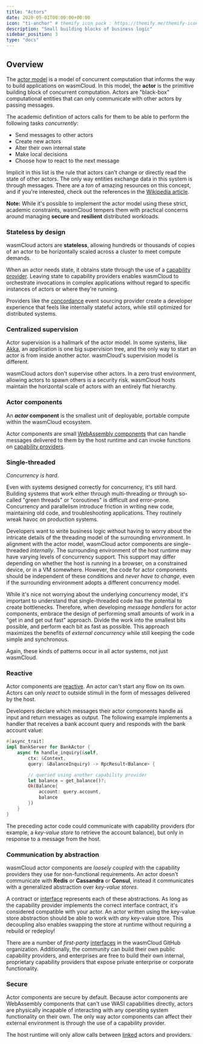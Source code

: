 ```yaml
---
title: "Actors"
date: 2020-05-01T00:00:00+00:00
icon: "ti-anchor" # themify icon pack : https://themify.me/themify-icons
description: "Small building blocks of business logic"
sidebar_position: 3
type: "docs"
---
```


## Overview

The [actor model](https://en.wikipedia.org/wiki/Actor_model) is a model of concurrent computation that informs the way to build applications on wasmCloud. In this model, the **actor** is the primitive building block of concurrent computation. Actors are "black-box" computational entities that can only communicate with other actors by passing messages.

The academic definition of actors calls for them to be able to perform the following tasks _concurrently_:

- Send messages to other actors
- Create new actors
- Alter their own internal state
- Make local decisions
- Choose how to react to the next message

Implicit in this list is the rule that actors can't change or directly read the state of other actors. The only way entities exchange data in this system is through messages. There are a _ton_ of amazing resources on this concept, and if you're interested, check out the references in the [Wikipedia article](https://en.wikipedia.org/wiki/Actor_model).

**Note:** While it's possible to implement the actor model using these strict, academic constraints, wasmCloud tempers them with practical concerns around managing **secure** and **resilient** distributed workloads.

### Stateless by design

wasmCloud actors are **stateless**, allowing hundreds or thousands of copies of an actor to be horizontally scaled across a cluster to meet compute demands.

When an actor needs state, it obtains state through the use of a [capability provider](/docs/concepts/capabilities). Leaving state to capability providers enables wasmCloud to orchestrate invocations in complex applications without regard to specific instances of actors or where they're running.

Providers like the [concordance](https://github.com/cosmonic/concordance) event sourcing provider create a developer experience that feels like internally stateful actors, while still optimized for distributed systems.

### Centralized supervision

Actor supervision is a hallmark of the actor model. In some systems, like [Akka](https://akka.io/), an application is one big supervision tree, and the only way to start an actor is from inside another actor. wasmCloud's supervision model is different.

wasmCloud actors don't supervise other actors. In a zero trust environment, allowing actors to spawn others is a security risk. wasmCloud hosts maintain the horizontal scale of actors with an entirely flat hierarchy.

### Actor components

An **_actor_ component** is the smallest unit of deployable, portable compute within the wasmCloud ecosystem.

Actor components are small [WebAssembly components](/docs/concepts/webassembly-components) that can handle messages delivered to them by the host runtime and can invoke functions on [capability providers](/docs/concepts/capabilities).

### Single-threaded

_Concurrency is hard_.

Even with systems designed correctly for concurrency, it's still hard. Building systems that work either through multi-threading or through so-called "green threads" or "coroutines" is difficult and error-prone. Concurrency and parallelism introduce friction in writing new code, maintaining old code, and troubleshooting applications. They routinely wreak havoc on production systems.

Developers want to write business logic without having to worry about the intricate details of the threading model of the surrounding environment. In alignment with the actor model, wasmCloud actor components are single-threaded _internally_. The surrounding environment of the host runtime may have varying levels of concurrency support. This support may differ depending on whether the host is running in a browser, on a constrained device, or in a VM somewhere. However, the code for actor components should be independent of these conditions and _never have to change_, even if the surrounding environment adopts a different concurrency model.

While it's nice not worrying about the underlying concurrency model, it's important to understand that single-threaded code has the potential to create bottlenecks. Therefore, when developing _message handlers_ for actor components, embrace the design of performing small amounts of work in a "get in and get out fast" approach. Divide the work into the smallest bits possible, and perform each bit as fast as possible. This approach maximizes the benefits of _external concurrency_ while still keeping the code simple and synchronous.

Again, these kinds of patterns occur in all actor systems, not just wasmCloud.

### Reactive

Actor components are [reactive](https://en.wikipedia.org/wiki/Reactive_programming). An actor can't start any flow on its own. Actors can only _react_ to outside stimuli in the form of messages delivered by the host.

Developers declare which messages their actor components handle as input and return messages as output. The following example implements a handler that receives a bank account query and responds with the bank account value:

```rust
#[async_trait]
impl BankServer for BankActor {
    async fn handle_inquiry(&self,
        ctx: &Context,
        query: &BalanceInquiry) -> RpcResult<Balance> {

        // queried using another capability provider
        let balance = get_balance()?;
        Ok(Balance{
            account: query.account,
            balance
        })
    }
}
```

The preceding actor code could communicate with capability providers (for example, a _key-value store_ to retrieve the account balance), but only in response to a message from the host.

### Communication by abstraction

wasmCloud actor components are _loosely coupled_ with the capability providers they use for non-functional requirements. An actor doesn't communicate with **Redis** or **Cassandra** or **Consul**, instead it communicates with a generalized abstraction over _key-value stores_.

A contract or [interface](/docs/concepts/interface-driven-development) represents each of these abstractions. As long as the capability provider implements the correct interface contract, it's considered compatible with your actor. An actor written using the key-value store abstraction should be able to work with _any_ key-value store. This decoupling also enables swapping the store at runtime without requiring a rebuild or redeploy!

There are a number of _first-party_ [interfaces](https://github.com/wasmcloud/interfaces) in the wasmCloud GitHub organization. Additionally, the community can build their own public capability providers, and enterprises are free to build their own internal, proprietary capability providers that expose private enterprise or corporate functionality.

### Secure

Actor components are secure by default. Because actor components are WebAssembly components that can't use WASI capabilities directly, actors are physically incapable of interacting with any operating system functionality on their own. The only way actor components can affect their external environment is through the use of a capability provider.

The host runtime will only allow calls between [linked](/docs/concepts/runtime-linking) actors and providers.
